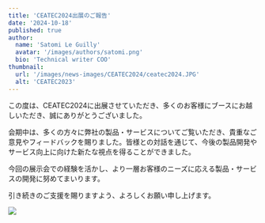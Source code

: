 ```yaml
---
title: 'CEATEC2024出展のご報告'
date: '2024-10-18'
published: true
author:
  name: 'Satomi Le Guilly'
  avatar: '/images/authors/satomi.png'
  bio: 'Technical writer COO'
thumbnail:
  url: '/images/news-images/CEATEC2024/ceatec2024.JPG'
  alt: 'CEATEC2023'
---
```


この度は、CEATEC2024に出展させていただき、多くのお客様にブースにお越しいただき、誠にありがとうございました。

会期中は、多くの方々に弊社の製品・サービスについてご覧いただき、貴重なご意見やフィードバックを賜りました。皆様との対話を通じて、今後の製品開発やサービス向上に向けた新たな視点を得ることができました。

今回の展示会での経験を活かし、より一層お客様のニーズに応える製品・サービスの開発に努めてまいります。

引き続きのご支援を賜りますよう、よろしくお願い申し上げます。

![](/images/news-images/CEATEC2024/booth.jpg)
